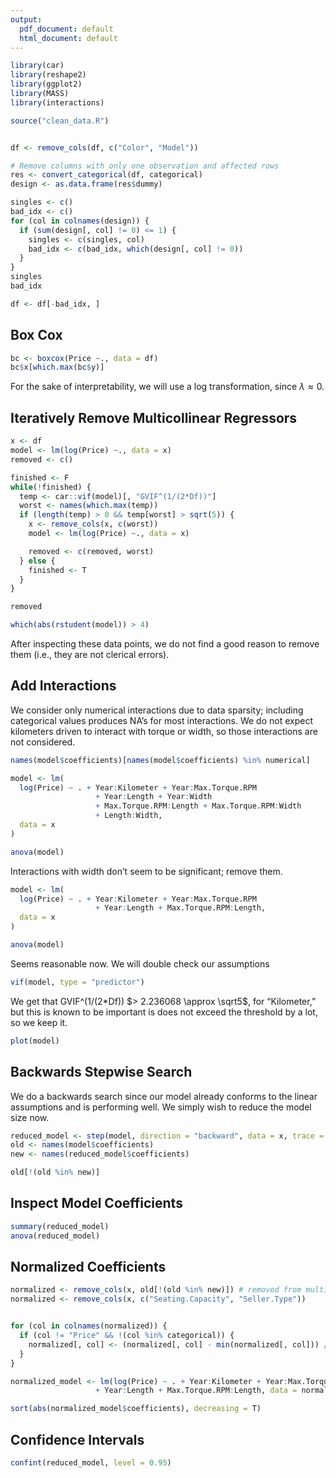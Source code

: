 ```yaml
---
output:
  pdf_document: default
  html_document: default
---
```

```r
library(car)
library(reshape2)
library(ggplot2)
library(MASS)
library(interactions)

source("clean_data.R")


df <- remove_cols(df, c("Color", "Model"))

# Remove columns with only one observation and affected rows
res <- convert_categorical(df, categorical)
design <- as.data.frame(res$dummy)

singles <- c()
bad_idx <- c()
for (col in colnames(design)) {
  if (sum(design[, col] != 0) <= 1) {
    singles <- c(singles, col)
    bad_idx <- c(bad_idx, which(design[, col] != 0))
  }
}
singles
bad_idx

df <- df[-bad_idx, ]
```

## Box Cox
```r
bc <- boxcox(Price ~., data = df)
bc$x[which.max(bc$y)]
```

For the sake of interpretability, we will use a log transformation, since $\lambda \approx 0$.

## Iteratively Remove Multicollinear Regressors
```r
x <- df
model <- lm(log(Price) ~., data = x)
removed <- c()

finished <- F
while(!finished) {
  temp <- car::vif(model)[, "GVIF^(1/(2*Df))"]
  worst <- names(which.max(temp))
  if (length(temp) > 0 && temp[worst] > sqrt(5)) {
    x <- remove_cols(x, c(worst))
    model <- lm(log(Price) ~., data = x)

    removed <- c(removed, worst)
  } else {
    finished <- T
  }
}

removed
```

```r
which(abs(rstudent(model)) > 4)
```
After inspecting these data points, we do not find a good reason to remove them (i.e., they are not clerical errors).

## Add Interactions
We consider only numerical interactions due to data sparsity; including categorical values produces NA's for most interactions. We do not expect kilometers driven to interact with torque or width, so those interactions are not considered.

```r
names(model$coefficients)[names(model$coefficients) %in% numerical]
```

```r
model <- lm(
  log(Price) ~ . + Year:Kilometer + Year:Max.Torque.RPM 
                   + Year:Length + Year:Width 
                   + Max.Torque.RPM:Length + Max.Torque.RPM:Width
                   + Length:Width,
  data = x
)

anova(model)
```

Interactions with width don't seem to be significant; remove them.
```r
model <- lm(
  log(Price) ~ . + Year:Kilometer + Year:Max.Torque.RPM 
                   + Year:Length + Max.Torque.RPM:Length,
  data = x
)

anova(model)
```

Seems reasonable now. We will double check our assumptions
```r
vif(model, type = "predictor")
```
We get that GVIF^(1/(2*Df)) $> 2.236068 \approx \sqrt5$, for "Kilometer," but this is known to be important is does not exceed the threshold by a lot, so we keep it.

```r
plot(model)
```

## Backwards Stepwise Search
We do a backwards search since our model already conforms to the linear assumptions and is performing well. We simply wish to reduce the model size now.
```r
reduced_model <- step(model, direction = "backward", data = x, trace = 0)
old <- names(model$coefficients)
new <- names(reduced_model$coefficients)

old[!(old %in% new)]
```

## Inspect Model Coefficients
```r
summary(reduced_model)
anova(reduced_model)
```

## Normalized Coefficients
```r
normalized <- remove_cols(x, old[!(old %in% new)]) # removed from multicollinearity test
normalized <- remove_cols(x, c("Seating.Capacity", "Seller.Type"))


for (col in colnames(normalized)) {
  if (col != "Price" && !(col %in% categorical)) {
    normalized[, col] <- (normalized[, col] - min(normalized[, col])) / (max(normalized[, col]) - min(normalized[, col]))
  }
}

normalized_model <- lm(log(Price) ~ . + Year:Kilometer + Year:Max.Torque.RPM 
                   + Year:Length + Max.Torque.RPM:Length, data = normalized)

sort(abs(normalized_model$coefficients), decreasing = T)
```

## Confidence Intervals
```r
confint(reduced_model, level = 0.95)
```
